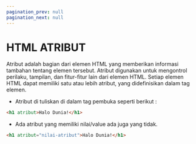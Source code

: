 ```yaml
---
pagination_prev: null
pagination_next: null
---
```


# HTML ATRIBUT

Atribut adalah bagian dari elemen HTML yang memberikan informasi tambahan tentang elemen tersebut. Atribut digunakan untuk mengontrol perilaku, tampilan, dan fitur-fitur lain dari elemen HTML. Setiap elemen HTML dapat memiliki satu atau lebih atribut, yang didefinisikan dalam tag elemen.

- Atribut di tuliskan di dalam tag pembuka seperti berikut :

```html 
<h1 atribut>Halo Dunia!</h1>
```

- Ada atribut yang memiliki nilai/value ada juga yang tidak. 

```html 
<h1 atribut="nilai-atribut">Halo Dunia!</h1>
```

<DocCardList />